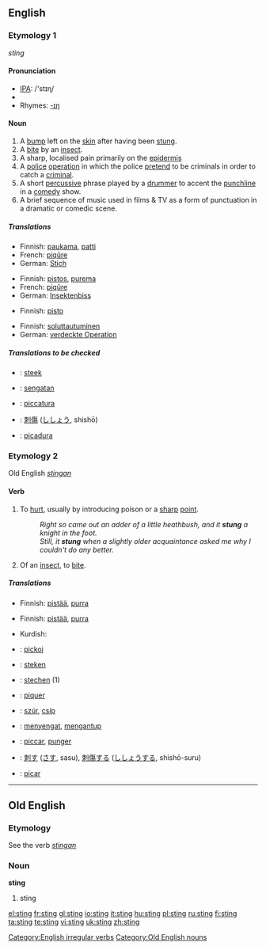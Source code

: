 {{wikipedia|dab=sting}}
==English==

===Etymology 1===
{{OE.}} ''sting''

{{rfc-level|check placement of Pronunciation}}

====Pronunciation====
*[[w:IPA|IPA]]: /'stɪɳ/
*{{audio|en-us-sting.ogg|Audio (US)}}
*Rhymes: [[Rhymes:English:-ɪŋ|-ɪŋ]]

====Noun====
{{en-noun}}

# A [[bump]] left on the [[skin]] after having been [[stung]].
# A [[bite]] by an [[insect]].
# A sharp, localised pain primarily on the [[epidermis]]
# A [[police]] [[operation]] in which the police [[pretend]] to be criminals in order to catch a [[criminal]].
# A short [[percussive]] phrase played by a [[drummer]] to accent the [[punchline]] in a [[comedy]] show.
# A  brief sequence of music used in films & TV as a form of punctuation in a dramatic or comedic scene.

=====Translations=====
{{trans-top|bump on skin after having been stung}}
*Finnish: [[paukama]], [[patti]]
*French: [[piqûre]]
*German: [[Stich]] {{m}}
{{trans-mid}}
{{trans-bottom}}

{{trans-top|bite by an insect}}
*Finnish: [[pistos]], [[purema]]
*French: [[piqûre]]
*German: [[Insektenbiss]] {{m}}
{{trans-mid}}
{{trans-bottom}}

{{trans-top|sharp, localised pain in epidermis}}
*Finnish: [[pisto]]
{{trans-mid}}
{{trans-bottom}}

{{trans-top|police operation}}
*Finnish: [[soluttautua|soluttautuminen]]
*German: [[verdeckte Operation]] {{f}}
{{trans-mid}}
{{trans-bottom}}

=====Translations to be checked=====
{{checktrans}}
<!--Remove this section once all of the translations below have been moved into the tables above.-->
*{{ttbc|Dutch}}: [[steek]]
*{{ttbc|Indonesian}}: [[sengat|sengatan]]
*{{ttbc|Interlingua}}: [[piccatura]]
*{{ttbc|Japanese}}: [[刺傷]] ([[ししょう]], shishō)
*{{ttbc|Spanish}}: [[picadura]]

===Etymology 2===
Old English ''[[stingan]]''

====Verb====
{{en-verb|stings|stinging|'''[[stang]]''' or '''[[stung]]'''|stung}}

# To [[hurt]], usually by introducing poison or a [[sharp]] [[point]].
#:''Right so came out an adder of a little heathbush, and it '''stung''' a knight in the foot.''
#:''Still, it '''stung''' when a slightly older acquaintance asked me why I couldn't do any better.''
# Of an [[insect]], to [[bite]].

=====Translations=====
{{trans-top|to hurt}}
*Finnish: [[pistää]], [[purra]]
{{trans-mid}}
{{trans-bottom}}

{{trans-top|of an insect, to bite}}
*Finnish: [[pistää]], [[purra]]
{{trans-mid}}
*Kurdish: {{KUchar|[[پێوه‌دان]]}}
{{trans-bottom}}

{{checktrans}}
{{top}}
*{{ttbc|Albanian}}: [[pickoj]]
*{{ttbc|Dutch}}: [[steken]]
*{{ttbc|German}}: [[stechen]] (1)
*{{ttbc|French}}: [[piquer]]
{{mid}}
*{{ttbc|Hungarian}}: [[szúr]], [[csíp]]
*{{ttbc|Indonesian}}: [[sengat|menyengat]], [[antup|mengantup]]
*{{ttbc|Interlingua}}: [[piccar]], [[punger]]
*{{ttbc|Japanese}}: [[刺す]] ([[さす]], sasu), [[刺傷]]する ([[ししょう]]する, shishō-suru)
*{{ttbc|Spanish}}: [[picar]]
{{bottom}}

[[Category:English irregular verbs]]

----

==Old English==

===Etymology===
See the verb ''[[stingan]]''

===Noun===
'''sting'''

# sting

[[Category:Old English nouns]]

[[el:sting]]
[[fr:sting]]
[[gl:sting]]
[[io:sting]]
[[it:sting]]
[[hu:sting]]
[[pl:sting]]
[[ru:sting]]
[[fi:sting]]
[[ta:sting]]
[[te:sting]]
[[vi:sting]]
[[uk:sting]]
[[zh:sting]]